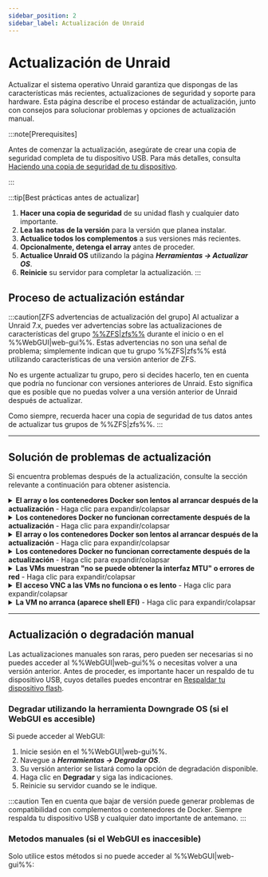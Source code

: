 ```yaml
---
sidebar_position: 2
sidebar_label: Actualización de Unraid
---
```



# Actualización de Unraid

Actualizar el sistema operativo Unraid garantiza que dispongas de las características más recientes, actualizaciones de seguridad y soporte para hardware. Esta página describe el proceso estándar de actualización, junto con consejos para solucionar problemas y opciones de actualización manual.

:::note\[Prerequisites]

Antes de comenzar la actualización, asegúrate de crear una copia de seguridad completa de tu dispositivo USB. Para más detalles, consulta [Haciendo una copia de seguridad de tu dispositivo](../maintain-and-update/changing-the-flash-device.mdx#backing-up-your-flash-device).

:::

:::tip[Best prácticas antes de actualizar]
1. **Hacer una copia de seguridad** de su unidad flash y cualquier dato importante.
2. **Lea las notas de la versión** para la versión que planea instalar.
3. **Actualice todos los complementos** a sus versiones más recientes.
4. **Opcionalmente, detenga el array** antes de proceder.
5. **Actualice Unraid OS** utilizando la página ***Herramientas → Actualizar OS***.
6. **Reinicie** su servidor para completar la actualización.
:::

## Proceso de actualización estándar

<Tabs>
  <TabItem value="Moderno (2025)" label="Unraid 7.x y posteriores" default>
    <UpgradeModern />
  </TabItem>

  <TabItem value="Legado (6.11 a 6.12)" label="Unraid 6.11 a 6.12">
    <UpgradeLegacy611612 />
  </TabItem>
</Tabs>

:::caution[ZFS advertencias de actualización del grupo]
Al actualizar a Unraid 7.x, puedes ver advertencias sobre las actualizaciones de características del grupo [%%ZFS|zfs%%](../../advanced-configurations/optimize-storage/zfs-storage.mdx) durante el inicio o en el %%WebGUI|web-gui%%. Estas advertencias no son una señal de problema; simplemente indican que tu grupo %%ZFS|zfs%% está utilizando características de una versión anterior de ZFS.

No es urgente actualizar tu grupo, pero si decides hacerlo, ten en cuenta que podría no funcionar con versiones anteriores de Unraid. Esto significa que es posible que no puedas volver a una versión anterior de Unraid después de actualizar.

Como siempre, recuerda hacer una copia de seguridad de tus datos antes de actualizar tus grupos de %%ZFS|zfs%%.
:::

---

## Solución de problemas de actualización

Si encuentra problemas después de la actualización, consulte la sección relevante a continuación para obtener asistencia.

<details>
  <summary><strong>El array o los contenedores Docker son lentos al arrancar después de la actualización</strong> - Haga clic para expandir/colapsar</summary>

  Podría ser necesaria una migración única para los contenedores de Docker después de ciertas actualizaciones. Este proceso puede llevar tiempo, especialmente si tienes muchas imágenes. Sé paciente durante este proceso; el rendimiento debería normalizarse después del inicio inicial.
</details>

<details>
  <summary><strong>Los contenedores Docker no funcionan correctamente después de la actualización</strong> - Haga clic para expandir/colapsar</summary>

  Si encuentras errores como *"las capas del manifiesto no coinciden con la configuración de la imagen",* es posible que necesites reconstruir tu archivo de imagen de Docker. Aquí te explicamos cómo:

  1. Vaya a ***Configuración → Docker*** y detenga el servicio Docker.
  2. Marque la casilla para eliminar la imagen Docker y haga clic en el botón de eliminar.
  3. Reinicie Docker para recrear la imagen.
  4. Navegue a la pestaña **Aplicaciones**, **Aplicaciones anteriores** y marque lo que desea reinstalar y haga clic en **"Instalar xx Aplicaciones"**.
</details>

<details>
  <summary><strong>El array o los contenedores Docker son lentos al arrancar después de la actualización</strong> - Haga clic para expandir/colapsar</summary>

  Podría ser necesaria una migración única para los contenedores de Docker después de ciertas actualizaciones. Este proceso puede llevar tiempo, especialmente si tienes muchas imágenes. Sé paciente durante este proceso; el rendimiento debería normalizarse después del inicio inicial.

  1. Vaya a la pestaña **VMs** y edite cada %%VM|vm%% (asegúrese de habilitar **Vista avanzada**).
  2. Configure el puente de red en `br0` y haga clic en **Aplicar**.
  3. Navegue a ***Configuración → Administrador de VM*** (en **Vista avanzada**) y configure el puente predeterminado en `br0`.
</details>

<details>
  <summary><strong>Los contenedores Docker no funcionan correctamente después de la actualización</strong> - Haga clic para expandir/colapsar</summary>

  Si encuentras errores como *"las capas del manifiesto no coinciden con la configuración de la imagen",* es posible que necesites reconstruir tu archivo de imagen de Docker. Aquí te explicamos cómo:

  1. Edite la %%VM|vm%% desde la pestaña **VMs** (seleccione **Vista avanzada**).
  2. Establece el controlador de vídeo **%%VNC|vnc-session%%** en **QXL** (recomendado). Prueba con **Cirrus** o **vmvga** si tienes éxito limitado con QXL.
  3. Haga clic en **Aplicar** para guardar los cambios.
</details>

<details>
  <summary><strong>Las VMs muestran "no se puede obtener la interfaz MTU" o errores de red</strong> - Haga clic para expandir/colapsar</summary>

  Si tienes %%OVMF|ovmf%%-basados %%VMs|vm%% creados en versiones anteriores de Unraid, podrías encontrar un shell EFI. Puedes arrancar el %%VM|vm%% introduciendo los siguientes comandos:

  1. Escriba `fs0:`.
  2. Luego escriba `cd efi/boot`.
  3. Finalmente, escriba `bootx64.efi`.

  Si `fs0:` no funciona, puedes intentar con `fs1:`. Si continúas teniendo problemas, por favor visita los [foros de Unraid](https://forums.unraid.net/) para obtener asistencia.
</details>

<details>
  <summary><strong>El acceso VNC a las VMs no funciona o es lento</strong> - Haga clic para expandir/colapsar</summary>

  Para resolver esto, edita el %%VM|vm%% en la %%WebGUI|web-gui%% y haz clic en **Aplicar** sin realizar cambios. Esta acción actualizará el tipo de máquina a la última versión compatible.
</details>

<details>
  <summary><strong>La VM no arranca (aparece shell EFI)</strong> - Haga clic para expandir/colapsar</summary>

  Si tienes %%OVMF|ovmf%%-basados %%VMs|vm%% creados en versiones anteriores de Unraid, podrías encontrar un shell EFI. Puedes arrancar el %%VM|vm%% introduciendo los siguientes comandos:
</details>

---

## Actualización o degradación manual

Las actualizaciones manuales son raras, pero pueden ser necesarias si no puedes acceder al %%WebGUI|web-gui%% o necesitas volver a una versión anterior. Antes de proceder, es importante hacer un respaldo de tu dispositivo USB, cuyos detalles puedes encontrar en [Respaldar tu dispositivo flash](../maintain-and-update/changing-the-flash-device.mdx#backing-up-your-flash-device).

### Degradar utilizando la herramienta Downgrade OS (si el WebGUI es accesible)

Si puede acceder al WebGUI:

1. Inicie sesión en el %%WebGUI|web-gui%%.
2. Navegue a ***Herramientas → Degradar OS***.
3. Su versión anterior se listará como la opción de degradación disponible.
4. Haga clic en **Degradar** y siga las indicaciones.
5. Reinicie su servidor cuando se le indique.

:::caution
Ten en cuenta que bajar de versión puede generar problemas de compatibilidad con complementos o contenedores de Docker. Siempre respalda tu dispositivo USB y cualquier dato importante de antemano.
:::

### Metodos manuales (si el WebGUI es inaccesible)

Solo utilice estos métodos si no puede acceder al %%WebGUI|web-gui%%:

<Tabs>
  <TabItem value="Método más simple" label="Método más simple">
    <ManualDowngradeSimplest />
  </TabItem>

  <TabItem value="Método de línea de comandos" label="Método de línea de comandos">
    <ManualDowngradeCommandLine />
  </TabItem>
</Tabs>
